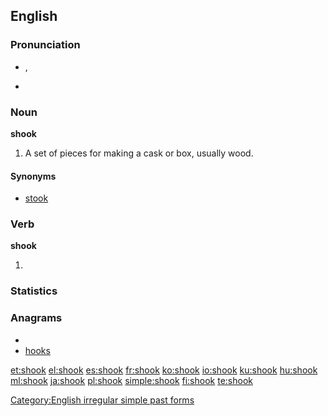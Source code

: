 ==English==

===Pronunciation===
* {{IPA|/ʃʊk/}}, {{SAMPA|/SUk/}}
* {{audio|en-us-shook.ogg|Audio (US)}}
*: {{rhymes|ʊk}}

===Noun===
'''shook'''

# A set of pieces for making a cask or box, usually wood.

====Synonyms====
* [[stook]]

===Verb===
'''shook'''

# {{simple past of|[[shake]]}}

===Statistics===
{{rank|loss|spot|wonderful|943|shook|fit|distribute|ordinary}}

===Anagrams===
* {{alphagram|hkoos}}
* [[hooks#English|hooks]]

[[Category:English irregular simple past forms]]

[[et:shook]]
[[el:shook]]
[[es:shook]]
[[fr:shook]]
[[ko:shook]]
[[io:shook]]
[[ku:shook]]
[[hu:shook]]
[[ml:shook]]
[[ja:shook]]
[[pl:shook]]
[[simple:shook]]
[[fi:shook]]
[[te:shook]]